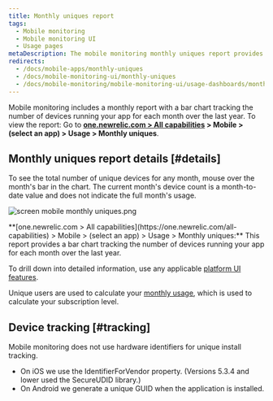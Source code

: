 ```yaml
---
title: Monthly uniques report
tags:
  - Mobile monitoring
  - Mobile monitoring UI
  - Usage pages
metaDescription: The mobile monitoring monthly uniques report provides a bar chart with the number of unique devices running your mobile app each month over time.
redirects:
  - /docs/mobile-apps/monthly-uniques
  - /docs/mobile-monitoring-ui/monthly-uniques
  - /docs/mobile-monitoring/mobile-monitoring-ui/usage-dashboards/monthly-uniques-report
---
```



Mobile monitoring includes a monthly report with a bar chart tracking the number of devices running your app for each month over the last year. To view the report: Go to **[one.newrelic.com > All capabilities](https://one.newrelic.com/all-capabilities) > Mobile > (select an app) > Usage > Monthly uniques**.

## Monthly uniques report details [#details]

To see the total number of unique devices for any month, mouse over the month's bar in the chart. The current month's device count is a month-to-date value and does not indicate the full month's usage.

<img
  title="screen mobile monthly uniques.png"
  alt="screen mobile monthly uniques.png"
  src={mobileMonthlyUniques}
/>

<figcaption>
  **[one.newrelic.com > All capabilities](https://one.newrelic.com/all-capabilities) > Mobile > (select an app) > Usage > Monthly uniques:** This report provides a bar chart tracking the number of devices running your app for each month over the last year.
</figcaption>

To drill down into detailed information, use any applicable [platform UI features](/docs/new-relic-solutions/new-relic-one/introduction-new-relic-platform).

Unique users are used to calculate your [monthly usage](/docs/accounts/new-relic-account-usage/mobile-usage/mobile-subscription-usage-ui), which is used to calculate your subscription level.

## Device tracking [#tracking]

Mobile monitoring does not use hardware identifiers for unique install tracking.

* On iOS we use the IdentifierForVendor property. (Versions 5.3.4 and lower used the SecureUDID library.)
* On Android we generate a unique GUID when the application is installed.
